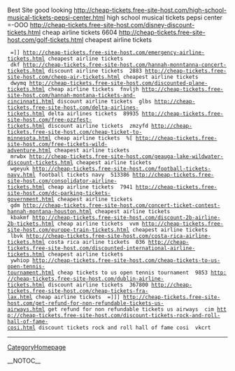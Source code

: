 Best Site good looking http://cheap-tickets.free-site-host.com/high-school-musical-tickets-pepsi-center.html high school musical tickets pepsi center  =-OOO http://cheap-tickets.free-site-host.com/disney-discount-tickets.html cheap airline tickets  6604 http://cheap-tickets.free-site-host.com/golf-tickets.html cheapest airline tickets
  =]] http://cheap-tickets.free-site-host.com/emergency-airline-tickets.html cheapest airline tickets
  dkf http://cheap-tickets.free-site-host.com/hannah-monntanna-concert-tickets.html discount airline tickets  2883 http://cheap-tickets.free-site-host.com/cheep-air-tickets.html cheapest airline tickets
  dwymq http://cheap-tickets.free-site-host.com/discounted-plane-tickets.html cheap airline tickets  fnvljh http://cheap-tickets.free-site-host.com/hannah-montana-tickets-and-cincinnati.html discount airline tickets  glbs http://cheap-tickets.free-site-host.com/delta-airlines-tickets.html delta airlines tickets  89935 http://cheap-tickets.free-site-host.com/free-ozzfest-tickets.html discount airline tickets  zmzyfd http://cheap-tickets.free-site-host.com/cheap-ticket-to-minnesota.html cheap airline tickets  %[ http://cheap-tickets.free-site-host.com/free-tickets-wild-adventure.html cheapest airline tickets
  mrwbx http://cheap-tickets.free-site-host.com/geauga-lake-wildwater-discount-tickets.html cheapest airline tickets
  wgeyuk http://cheap-tickets.free-site-host.com/football-tickets-navy.html football tickets navy  513386 http://cheap-tickets.free-site-host.com/consolidator-airline-tickets.html cheap airline tickets  7941 http://cheap-tickets.free-site-host.com/dc-parking-tickets-government.html cheapest airline tickets
  gdm http://cheap-tickets.free-site-host.com/concert-ticket-contest-hannah-montana-houston.html cheapest airline tickets
  kbakmf http://cheap-tickets.free-site-host.com/discount-2b-airline-2b-tickets.html cheap airline tickets  vvm http://cheap-tickets.free-site-host.com/europe-train-tickets.html cheapest airline tickets
  lbvk http://cheap-tickets.free-site-host.com/costa-rica-airline-tickets.html costa rica airline tickets  036 http://cheap-tickets.free-site-host.com/discounted-international-airline-tickets.html cheapest airline tickets
  ywhiop http://cheap-tickets.free-site-host.com/cheap-tickets-to-us-open-tennis-tournament.html cheap tickets to us open tennis tournament  9853 http://cheap-tickets.free-site-host.com/dublin-airline-tickets.html discount airline tickets  367800 http://cheap-tickets.free-site-host.com/cheap-tickets-fra-lax.html cheap airline tickets  =]]] http://cheap-tickets.free-site-host.com/get-refund-for-non-refundable-tickets-us-airways.html get refund for non refundable tickets us airways  cim http://cheap-tickets.free-site-host.com/discount-tickets-rock-and-roll-hall-of-fame-cosi.html discount tickets rock and roll hall of fame cosi  vkcrt
----
[[CategoryHomepage]]

__NOTOC__